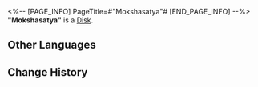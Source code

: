 <%-- [PAGE_INFO]
PageTitle=#"Mokshasatya"#
[END_PAGE_INFO] --%>
{{Item Infobox
|id          = 210215
|image       = Item Mokshasatya.png
|type        = Disk
|invCategory = Valuables
|rarity      = 3
|effect      = A record that can be played on the Express' phonograph. It might be a chance acquisition or a gift from someone else. All sorts of memories surge up when the music plays &mdash; the smiles, encounters, touches, and the excitement of battle. Maybe that is why people still collect records even as society rapidly advances.<br />The current record contains the track "Mokshasatya."
|description = <br />''Like a stagnant illusion, life has always been a dream. Dispel the delusions and reveal the truth &mdash; return to the way of Sanctus Medicus.''
}}
'''"Mokshasatya"''' is a [[Disk]].

==Other Languages==
{{Other Languages
|en   = "Mokshasatya"
|zhs  = 《解脱妙谛》
|zht  = 〈解脫妙諦〉
|ja   = 『解脱こそ真諦』
|ko   = ≪해탈의 진리≫
|es   = Mokshasatya
|fr   = « Mokshasatya »
|ru   = Mokshasatya
|th   = Mokshasatya
|vi   = Giải Thoát Diệu Đế
|de   = „Mokshasatya“
|id   = "Mokshasatya"
|pt   = "Mokshasatya"
}}

==Change History==
{{Change History|1.2}}